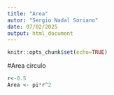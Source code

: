 ```yaml
---
title: "Area"
autor: "Sergio Nadal Soriano"
date: 07/02/2025
output: html_document
---
```


```r
knitr::opts_chunk$set(echo=TRUE)
```
#Area circulo

```r
r<-0.5
Area <- pi*r^2
```

